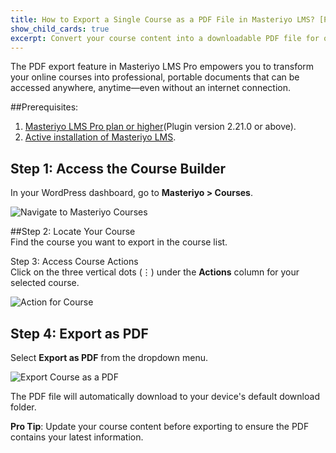 ```yaml
---
title: How to Export a Single Course as a PDF File in Masteriyo LMS? [Pro]
show_child_cards: true
excerpt: Convert your course content into a downloadable PDF file for offline viewing, sharing, or distribution.
---
```


 The PDF export feature in Masteriyo LMS Pro empowers you to transform your online courses into professional, portable documents that can be accessed anywhere, anytime—even without an internet connection.

##Prerequisites:
1. [Masteriyo LMS Pro plan or higher](https://masteriyo.com/pricing/)(Plugin version 2.21.0 or above).
2. [Active installation of Masteriyo LMS](https://docs.masteriyo.com/getting-started/installation#installing-masteriyo-lms-pro-version).

## Step 1: Access the Course Builder
In your WordPress dashboard, go to **Masteriyo > Courses**.   

![Navigate to Masteriyo Courses](https://raw.githubusercontent.com/Masteriyo/masteriyo-docs/main/assets/images/export-single-course/navigate-to-masteriyo-courses.png)

##Step 2: Locate Your Course  
Find the course you want to export in the course list.

Step 3: Access Course Actions  
Click on the three vertical dots (⋮) under the **Actions** column for your selected course.

![Action for Course](https://raw.githubusercontent.com/Masteriyo/masteriyo-docs/main/assets/images/export-single-course/action-option-for-course.png)

## Step 4: Export as PDF
Select **Export as PDF** from the dropdown menu.

![Export Course as a PDF](https://raw.githubusercontent.com/Masteriyo/masteriyo-docs/main/assets/images/export-single-course/export-course-as-pdf.png)

The PDF file will automatically download to your device's default download folder.

**Pro Tip**: Update your course content before exporting to ensure the PDF contains your latest information.
